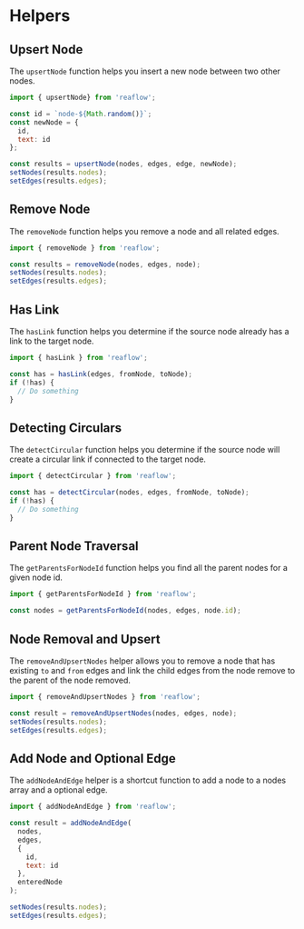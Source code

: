 
<Meta title="Docs/Helpers" />

# Helpers

## Upsert Node
The `upsertNode` function helps you insert a new
node between two other nodes.

```js
import { upsertNode} from 'reaflow';

const id = `node-${Math.random()}`;
const newNode = {
  id,
  text: id
};

const results = upsertNode(nodes, edges, edge, newNode);
setNodes(results.nodes);
setEdges(results.edges);
```

## Remove Node
The `removeNode` function helps you remove a node
and all related edges.

```js
import { removeNode } from 'reaflow';

const results = removeNode(nodes, edges, node);
setNodes(results.nodes);
setEdges(results.edges);
```

## Has Link
The `hasLink` function helps you determine if
the source node already has a link to the target node.

```js
import { hasLink } from 'reaflow';

const has = hasLink(edges, fromNode, toNode);
if (!has) {
  // Do something
}
```

## Detecting Circulars
The `detectCircular` function helps you determine if
the source node will create a circular link if connected
to the target node.

```js
import { detectCircular } from 'reaflow';

const has = detectCircular(nodes, edges, fromNode, toNode);
if (!has) {
  // Do something
}
```

## Parent Node Traversal
The `getParentsForNodeId` function helps you find all the
parent nodes for a given node id.

```js
import { getParentsForNodeId } from 'reaflow';

const nodes = getParentsForNodeId(nodes, edges, node.id);
```

## Node Removal and Upsert
The `removeAndUpsertNodes` helper allows you to remove a node
that has existing `to` and `from` edges and link the child
edges from the node remove to the parent of the node removed.

```js
import { removeAndUpsertNodes } from 'reaflow';

const result = removeAndUpsertNodes(nodes, edges, node);
setNodes(results.nodes);
setEdges(results.edges);
```

## Add Node and Optional Edge
The `addNodeAndEdge` helper is a shortcut function to add a
node to a nodes array and a optional edge.

```js
import { addNodeAndEdge } from 'reaflow';

const result = addNodeAndEdge(
  nodes,
  edges,
  {
    id,
    text: id
  },
  enteredNode
);

setNodes(results.nodes);
setEdges(results.edges);
```
